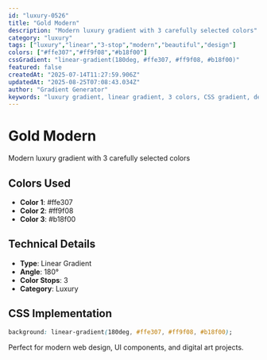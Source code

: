 ```yaml
---
id: "luxury-0526"
title: "Gold Modern"
description: "Modern luxury gradient with 3 carefully selected colors"
category: "luxury"
tags: ["luxury","linear","3-stop","modern","beautiful","design"]
colors: ["#ffe307","#ff9f08","#b18f00"]
cssGradient: "linear-gradient(180deg, #ffe307, #ff9f08, #b18f00)"
featured: false
createdAt: "2025-07-14T11:27:59.906Z"
updatedAt: "2025-08-25T07:08:43.034Z"
author: "Gradient Generator"
keywords: "luxury gradient, linear gradient, 3 colors, CSS gradient, design, #ffe307, #ff9f08, #b18f00"
---
```


# Gold Modern

Modern luxury gradient with 3 carefully selected colors

## Colors Used
- **Color 1**: #ffe307
- **Color 2**: #ff9f08
- **Color 3**: #b18f00

## Technical Details
- **Type**: Linear Gradient
- **Angle**: 180°
- **Color Stops**: 3
- **Category**: Luxury

## CSS Implementation
```css
background: linear-gradient(180deg, #ffe307, #ff9f08, #b18f00);
```

Perfect for modern web design, UI components, and digital art projects.
